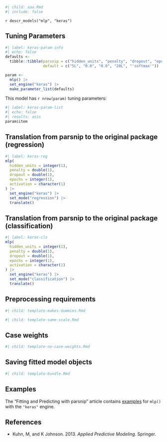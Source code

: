 ```r
#| child: aaa.Rmd
#| include: false
```

`r descr_models("mlp", "keras")`

## Tuning Parameters

```r
#| label: keras-param-info
#| echo: false
defaults <- 
  tibble::tibble(parsnip = c("hidden_units", "penalty", "dropout", "epochs", "activation"),
                 default = c("5L", "0.0", "0.0", "20L", "'softmax'"))

param <-
  mlp() |> 
  set_engine("keras") |> 
  make_parameter_list(defaults)
```

This model has `r nrow(param)` tuning parameters:

```r
#| label: keras-param-list
#| echo: false
#| results: asis
param$item
```

## Translation from parsnip to the original package (regression)

```r
#| label: keras-reg
mlp(
  hidden_units = integer(1),
  penalty = double(1),
  dropout = double(1),
  epochs = integer(1),
  activation = character(1)
) |>  
  set_engine("keras") |> 
  set_mode("regression") |> 
  translate()
```

## Translation from parsnip to the original package (classification)

```r
#| label: keras-cls
mlp(
  hidden_units = integer(1),
  penalty = double(1),
  dropout = double(1),
  epochs = integer(1),
  activation = character(1)
) |> 
  set_engine("keras") |> 
  set_mode("classification") |> 
  translate()
```


## Preprocessing requirements

```r
#| child: template-makes-dummies.Rmd
```

```r
#| child: template-same-scale.Rmd
```

## Case weights

```r
#| child: template-no-case-weights.Rmd
```

## Saving fitted model objects

```r
#| child: template-bundle.Rmd
```

## Examples 

The "Fitting and Predicting with parsnip" article contains [examples](https://parsnip.tidymodels.org/articles/articles/Examples.html#mlp-keras) for `mlp()` with the `"keras"` engine.

## References

 - Kuhn, M, and K Johnson. 2013. _Applied Predictive Modeling_. Springer.


